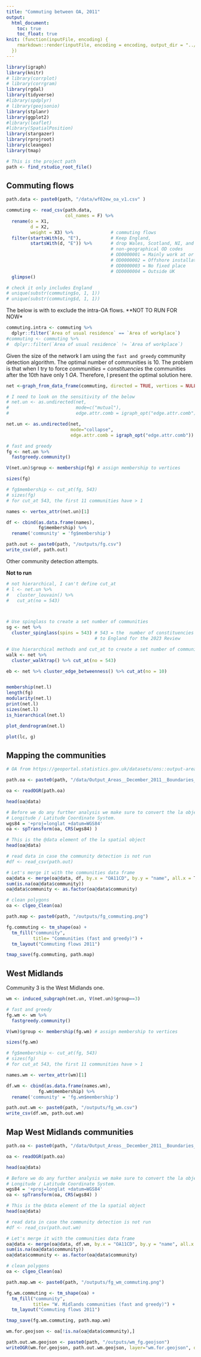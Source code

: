 ```yaml
---
title: "Commuting between OA, 2011"
output:
  html_document:
    toc: true
    toc_float: true
knit: (function(inputFile, encoding) {
    rmarkdown::render(inputFile, encoding = encoding, output_dir = "../outputs/")
  })
---
```


```r
library(igraph)
library(knitr)
# library(corrplot)
# library(corrgram)
library(rgdal)
library(tidyverse)
#library(spdplyr)
# library(geojsonio)
library(stplanr)
library(ggplot2)
#library(leaflet)
#library(SpatialPosition)
library(stargazer)
library(rprojroot)
library(cleangeo)
library(tmap)

# This is the project path
path <- find_rstudio_root_file()
```

## Commuting flows

```r
path.data <- paste0(path, "/data/wf02ew_oa_v1.csv" )

commuting <- read_csv(path.data, 
                      col_names = F) %>% 
  rename(o = X1,
         d = X2,
         weight = X3) %>%              # commuting flows
  filter(startsWith(o, "E"),           # Keep England,
         startsWith(d, "E")) %>%       # drop Wales, Scotland, NI, and
                                       # non-geographical OD codes 
                                       # OD0000001 = Mainly work at or from home
                                       # OD0000002 = Offshore installation
                                       # OD0000003 = No fixed place
                                       # OD0000004 = Outside UK
  glimpse()

# check it only includes England
# unique(substr(commuting$o, 1, 1))
# unique(substr(commuting$d, 1, 1))
```

The below is with to exclude the intra-OA flows. 
**NOT TO RUN FOR NOW*

```r
commuting.intra <- commuting %>%
  dplyr::filter(`Area of usual residence` == `Area of workplace`)
#commuting <- commuting %>%
#  dplyr::filter(`Area of usual residence` != `Area of workplace`)
```

Given the size of the network I am using the `fast and greedy` community detection algorithm. 
The optimal number of communities is $10$.
The problem is that when I try to force $communities$ = $constituencies$ the communities after the $10th$ have only $1$ $OA$.
Therefore, I present the optimal solution here.


```r
net <-graph_from_data_frame(commuting, directed = TRUE, vertices = NULL)

# I need to look on the sensitivity of the below
# net.un <- as.undirected(net,
#                         mode=c("mutual"),
#                         edge.attr.comb = igraph_opt("edge.attr.comb"))

net.un <- as.undirected(net,
                        mode="collapse",
                        edge.attr.comb = igraph_opt("edge.attr.comb"))

# fast and greedy
fg <- net.un %>% 
  fastgreedy.community() 

V(net.un)$group <- membership(fg) # assign membership to vertices

sizes(fg)

# fg$membership <- cut_at(fg, 543) 
# sizes(fg)
# for cut_at 543, the first 11 communities have > 1

names <- vertex_attr(net.un)[1]

df <- cbind(as.data.frame(names),
            fg$membership) %>% 
  rename('community' = 'fg$membership')

path.out <- paste0(path, "/outputs/fg.csv")
write_csv(df, path.out)
```

Other community detection attempts.

**Not to run**

```r
# not hierarchical, I can't define cut_at
# l <- net.un %>% 
#   cluster_louvain() %>% 
#   cut_at(no = 543)



# Use spinglass to create a set number of communities
sg <- net %>% 
  cluster_spinglass(spins = 543) # 543 = the  number of constituencies allocated
                                 # to England for the 2023 Review

# Use hierarchical methods and cut_at to create a set number of communities 
walk <- net %>% 
  cluster_walktrap() %>% cut_at(no = 543) 

eb <- net %>% cluster_edge_betweenness() %>% cut_at(no = 10)


membership(net.l)
length(fg)
modularity(net.l)
print(net.l)
sizes(net.l)
is_hierarchical(net.l)

plot_dendrogram(net.l)

plot(lc, g)

```

## Mapping the communities

```r

# OA from https://geoportal.statistics.gov.uk/datasets/ons::output-areas-december-2011-boundaries-ew-bgc-1/about

path.oa <- paste0(path, "/data/Output_Areas__December_2011__Boundaries_EW_BGC.geojson")

oa <- readOGR(path.oa)

head(oa@data)

# Before we do any further analysis we make sure to convert the la object to WGS84 
# Longitude / Latitude Coordinate System.
wgs84 = '+proj=longlat +datum=WGS84'
oa <- spTransform(oa, CRS(wgs84) )

# This is the @data element of the la spatial object
head(oa@data)

# read data in case the community detection is not run
#df <- read_csv(path.out)

# Let's merge it with the communities data frame
oa@data <- merge(oa@data, df, by.x = "OA11CD", by.y = "name", all.x = T)
sum(is.na(oa@data$community))
oa@data$community <- as.factor(oa@data$community)

# clean polygons
oa <- clgeo_Clean(oa)

path.map <- paste0(path, "/outputs/fg_commuting.png")

fg.commuting <- tm_shape(oa) + 
  tm_fill("community", 
          title= "Communities (fast and greedy)") + 
  tm_layout("Commuting flows 2011")

tmap_save(fg.commuting, path.map)
```
## West Midlands

Community 3 is the West Midlands one.

```r
wm <- induced_subgraph(net.un, V(net.un)$group==3)

# fast and greedy
fg.wm <- wm %>% 
  fastgreedy.community() 

V(wm)$group <- membership(fg.wm) # assign membership to vertices

sizes(fg.wm)

# fg$membership <- cut_at(fg, 543) 
# sizes(fg)
# for cut_at 543, the first 11 communities have > 1

names.wm <- vertex_attr(wm)[1]

df.wm <- cbind(as.data.frame(names.wm),
            fg.wm$membership) %>% 
  rename('community' = 'fg.wm$membership')

path.out.wm <- paste0(path, "/outputs/fg_wm.csv")
write_csv(df.wm, path.out.wm)
```

## Map West Midlands communities

```r
path.oa <- paste0(path, "/data/Output_Areas__December_2011__Boundaries_EW_BGC.geojson")

oa <- readOGR(path.oa)

head(oa@data)

# Before we do any further analysis we make sure to convert the la object to WGS84 
# Longitude / Latitude Coordinate System.
wgs84 = '+proj=longlat +datum=WGS84'
oa <- spTransform(oa, CRS(wgs84) )

# This is the @data element of the la spatial object
head(oa@data)

# read data in case the community detection is not run
#df <- read_csv(path.out.wm)

# Let's merge it with the communities data frame
oa@data <- merge(oa@data, df.wm, by.x = "OA11CD", by.y = "name", all.x = T)
sum(is.na(oa@data$community))
oa@data$community <- as.factor(oa@data$community)

# clean polygons
oa <- clgeo_Clean(oa)

path.map.wm <- paste0(path, "/outputs/fg_wm_commuting.png")

fg.wm.commuting <- tm_shape(oa) + 
  tm_fill("community", 
          title= "W. Midlands communities (fast and greedy)") + 
  tm_layout("Commuting flows 2011")

tmap_save(fg.wm.commuting, path.map.wm)

wm.for.geojson <- oa[!is.na(oa@data$community),]

path.out.wm.geojson <- paste0(path, "/outputs/wm_fg.geojson")
writeOGR(wm.for.geojson, path.out.wm.geojson, layer="wm.for.geojson", driver="GeoJSON")
```
